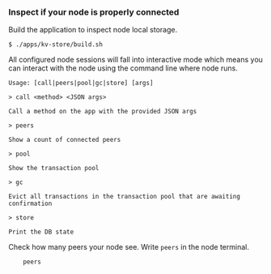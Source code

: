 ### Inspect if your node is properly connected

Build the application to inspect node local storage.

```console
$ ./apps/kv-store/build.sh
```

All configured node sessions will fall into interactive mode which means you can interact with the node using the command line where node runs.

```console
Usage: [call|peers|pool|gc|store] [args]

> call <method> <JSON args>

Call a method on the app with the provided JSON args

> peers

Show a count of connected peers

> pool

Show the transaction pool

> gc

Evict all transactions in the transaction pool that are awaiting confirmation

> store

Print the DB state
```

Check how many peers your node see. Write `peers` in the node terminal.

```console
    peers
```
